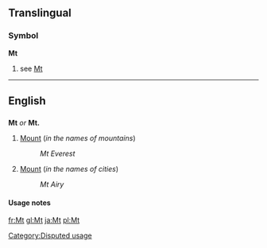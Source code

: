 ==Translingual==
===Symbol===
'''Mt'''

# see [[Mt]]

----

==English==
==={{abbreviation}}===
'''Mt''' ''or'' '''Mt.'''

#[[Mount]] (''in the names of mountains'')
#:''Mt Everest''
#[[Mount]] (''in the names of cities'')
#:''Mt Airy''

====Usage notes====
<!--Disputed:
*As the abbreviation for definition 2 only eliminates the use of two characters, the full word, [[Mount]], is generally preferred.  It is also never appropriate to use this abbreviation in body text in any form.  The same applies to [[Ft]] for [[Fort]], [[So]] for [[South]], and [[No]] for [[North]].  Use of Mt is only appropriate when space necessitates.
-->

[[Category:Disputed usage]]

[[fr:Mt]]
[[gl:Mt]]
[[ja:Mt]]
[[pl:Mt]]